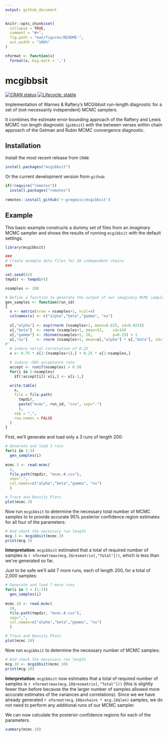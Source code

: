 ```yaml
---
output: github_document
---
```


<!-- README.md is generated from README.Rmd. Please edit that file -->

```r
knitr::opts_chunk$set(
  collapse = TRUE,
  comment = "#>",
  fig.path = "man/figures/README-",
  out.width = "100%"
)

nformat <- function(x)
  format(x, big.mark = ',')
```


# mcgibbsit

<!-- badges: start -->
[![CRAN status](https://www.r-pkg.org/badges/version/mcgibbsit)](https://CRAN.R-project.org/package=mcgibbsit)
[![Lifecycle: stable](https://img.shields.io/badge/lifecycle-stable-brightgreen.svg)](https://lifecycle.r-lib.org/articles/stages.html#stable)
<!-- badges: end -->

Implementation of Warnes & Raftery's MCGibbsit run-length diagnostic
for a set of (not-necessarily independent) MCMC samplers.  

It combines the estimate error-bounding approach of the Raftery and Lewis MCMC
run length diagnostic (`gibbsit`) with the between verses within chain approach of
the Gelman and Rubin MCMC convergence diagnostic.

## Installation

Install the most recent release from `CRAN`:
``` r
install.packages("mcgibbsit")
```

Or the current development version from `github`:
```r
if(!require("remotes"))
  install.packages("remotes")
  
remotes::install_github('r-gregmisc/mcgibbsit')
```

## Example

This basic example constructs a dummy set of files from an *imaginary* MCMC sampler and shows the results of running `mcgibbsit` with the default settings.

```r
library(mcgibbsit)

###
# Create example data files for 20 independent chains
###

set.seed(42)
tmpdir <- tempdir()

nsamples <- 200

# Define a function to generate the output of our imaginary MCMC sampler
gen_samples <- function(run_id)
{
  x <- matrix(nrow = nsamples+1, ncol=4)
  colnames(x) <- c("alpha","beta","gamma", "nu")
  
  x[,"alpha"] <- exp(rnorm (nsamples+1, mean=0.025, sd=0.025))
  x[,"beta"]  <- rnorm (nsamples+1, mean=53,    sd=14)
  x[,"gamma"] <- rbinom(nsamples+1, 20,         p=0.15) + 1
  x[,"nu"]    <- rnorm (nsamples+1, mean=x[,"alpha"] * x[,"beta"], sd=1/x[,"gamma"])
#'
  # induce serial correlation of 0.25
  x <- 0.75 * x[2:(nsamples+1),] + 0.25 * x[1:nsamples,]

  # induce ~50% acceptance rate
  accept <- runif(nsamples) > 0.50
  for(i in 2:nsamples)
    if(!accept[i]) x[i,] <- x[i-1,]

  write.table(
    x,
    file = file.path(
      tmpdir,
      paste("mcmc", run_id, "csv", sep=".")
      ),
    sep = ",",
    row.names = FALSE
  )
}
```

First, we'll generate and load only a 3 runs of length 200:

```r
# Generate and load 3 runs 
for(i in 1:3)
  gen_samples(i)
  
mcmc.3 <- read.mcmc(
  3, 
  file.path(tmpdir, "mcmc.#.csv"), 
  sep=",",
  col.names=c("alpha","beta","gamma", "nu")
  )
```

```r
# Trace and Density Plots
plot(mcmc.3)
```

Now run `mcgibbsit` to determine the necessary total number of MCMC samples to to provide accurate 95% posterior confidence region estimates for all four of the parameters:
```r
# And check the necessary run length 
mcg.3 <- mcgibbsit(mcmc.3)
print(mcg.3)
```

**Interpretation**: `mcgibbsit` estimated that a total of required number of samples is `r nformat(max(mcg.3$resmatrix[,"Total"]))`, which is less than we've generated so far.

Just to be safe we'll add 7 more runs, each of length 200, for a total of  2,000 samples:

```r
# Generate and load 7 more runs 
for(i in 3 + (1:7))
  gen_samples(i)
  
mcmc.10 <- read.mcmc(
  10, 
  file.path(tmpdir, "mcmc.#.csv"), 
  sep=",",
  col.names=c("alpha","beta","gamma", "nu")
  )
```

```r
# Trace and Density Plots
plot(mcmc.10)
```

Now run `mcgibbsit` to determine the necessary number of MCMC samples:
```r
# And check the necessary run length 
mcg.10 <- mcgibbsit(mcmc.10)
print(mcg.10)
```

**Interpretation**: `mcgibbsit` now estimates that a total of required number of samples is `r nformat(max(mcg.10$resmatrix[,"Total"]))` (this is slightly fewer than before because the the larger number of samples allowed more accurate estimates of the variances and correlations).  Since we we have already generated `r nformat(mcg.10$nchains * mcg.10$len)` samples, we do not need to perform any additional runs of our MCMC sampler.

We can now calculate the posterior confidence regions for each of the parameters.

```r
summary(mcmc.10)
```

